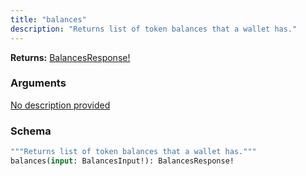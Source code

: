 ```yaml
---
title: "balances"
description: "Returns list of token balances that a wallet has."
---
```


**Returns:** [BalancesResponse!](/api-reference/types#balancesresponse)

### Arguments

<a href="/api-reference/input-objects#balancesinput">
  <ResponseField name="input" type="BalancesInput!" required>
    No description provided
  </ResponseField>
</a>

### Schema


```graphql 
"""Returns list of token balances that a wallet has."""
balances(input: BalancesInput!): BalancesResponse!
```
